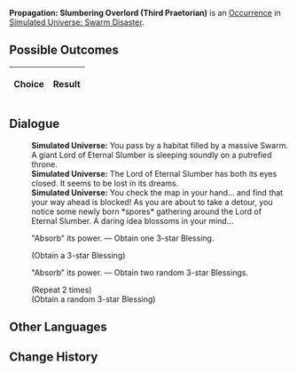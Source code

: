 {{Simulated Universe Event Infobox
|title         = Propagation: Slumbering Overlord (Third Praetorian)
|image         = Random Event 4.png
|type          =
|domains_su    = 
|domains_ext   = 
|domains_swarm = Swarm
|domains_gng   = 
|requirements  =
|prev          = {{tx}}
|next          = {{tx}}
|indexRewards  =
|characters    = 
}}
'''Propagation: Slumbering Overlord (Third Praetorian)''' is an [[Simulated Universe/Occurrence|Occurrence]] in [[Simulated Universe: Swarm Disaster]].

==Possible Outcomes==
{| class="article-table"
!Choice
!Result

|}

<!--
==Gameplay Notes==

-->
==Dialogue==
{{Dialogue Start}}
:'''Simulated Universe:''' You pass by a habitat filled by a massive Swarm. A giant Lord of Eternal Slumber is sleeping soundly on a putrefied throne.
:'''Simulated Universe:''' The Lord of Eternal Slumber has both its eyes closed. It seems to be lost in its dreams.
:'''Simulated Universe:''' You check the map in your hand... and find that your way ahead is blocked! As you are about to take a detour, you notice some newly born *spores* gathering around the Lord of Eternal Slumber. A daring idea blossoms in your mind...
:{{DIcon|Star}} "Absorb" its power. &mdash; Obtain one 3-star Blessing.
:;(Obtain a 3-star Blessing)
:{{DIcon|Star}} "Absorb" its power. &mdash; Obtain two random 3-star Blessings.
:;(Repeat 2 times)
:;(Obtain a random 3-star Blessing)
{{Dialogue End}}

==Other Languages==
{{Other Languages
|en    = Propagation: Slumbering Overlord (Third Praetorian)
|zhs   = 繁育•沉睡领主（三级卫戍）
|zht   = 繁育•沉睡領主（三級衛戍）
|ja    = 繁殖・深眠の領主（三級守備）
|ko    = 번식•깊이 잠든 영주(3급 경비)
|es    = Propagación: Cacique dormido (tercer pretoriano)
|fr    = Le seigneur assoupi de la Propagation (troisième prétorien)
|ru    = Распространение: Повелитель сна (гарнизон ур. 3)
|th    = แพร่พันธุ์: ท่านผู้หลับใหล (กองกำลังระดับ 3)
|vi    = Sinh Sôi - Lãnh Chúa Ngủ Say (Cảnh Vệ Cấp 3)
|de    = Die Ausbreitung: Schlafender Herrscher (Garnisonsstufe 3)
|id    = Propagation: Raja yang Tertidur (Garnisun Tingkat 3)
|pt    = Propagação: Soberano Adormecido (Terceiro Pretoriano)
}}

==Change History==
{{Change History|1.0}}
